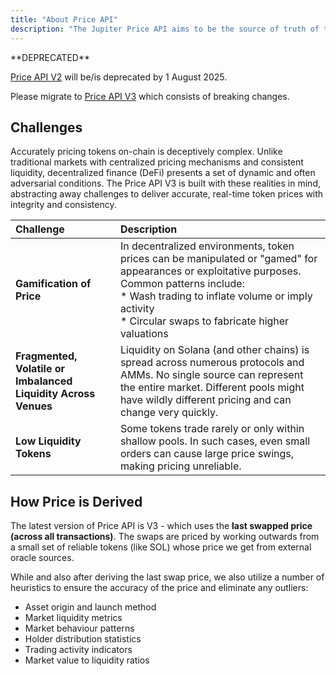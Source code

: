 ```yaml
---
title: "About Price API"
description: "The Jupiter Price API aims to be the source of truth of token prices across all Jupiter UIs and integrator platforms, providing a seamless experience for developers and a reliable and accurate price source for users."
---
```


<Warning>
  **DEPRECATED**

  [Price API V2](/price-api/v2) will be/is deprecated by 1 August 2025.

  Please migrate to [Price API V3](/price-api/v3) which consists of breaking changes.
</Warning>

## Challenges

Accurately pricing tokens on-chain is deceptively complex. Unlike traditional markets with centralized pricing mechanisms and consistent liquidity, decentralized finance (DeFi) presents a set of dynamic and often adversarial conditions. The Price API V3 is built with these realities in mind, abstracting away challenges to deliver accurate, real-time token prices with integrity and consistency.

| Challenge | Description |
| :--- | :--- |
| **Gamification of Price** | In decentralized environments, token prices can be manipulated or "gamed" for appearances or exploitative purposes. Common patterns include: <br/> * Wash trading to inflate volume or imply activity <br/> * Circular swaps to fabricate higher valuations |
| **Fragmented, Volatile or Imbalanced Liquidity Across Venues** | Liquidity on Solana (and other chains) is spread across numerous protocols and AMMs. No single source can represent the entire market. Different pools might have wildly different pricing and can change very quickly. |
| **Low Liquidity Tokens** | Some tokens trade rarely or only within shallow pools. In such cases, even small orders can cause large price swings, making pricing unreliable. |

## How Price is Derived

The latest version of Price API is V3 - which uses the **last swapped price (across all transactions)**. The swaps are priced by working outwards from a small set of reliable tokens (like SOL) whose price we get from external oracle sources.

While and also after deriving the last swap price, we also utilize a number of heuristics to ensure the accuracy of the price and eliminate any outliers:

* Asset origin and launch method
* Market liquidity metrics
* Market behaviour patterns
* Holder distribution statistics
* Trading activity indicators
* Market value to liquidity ratios
